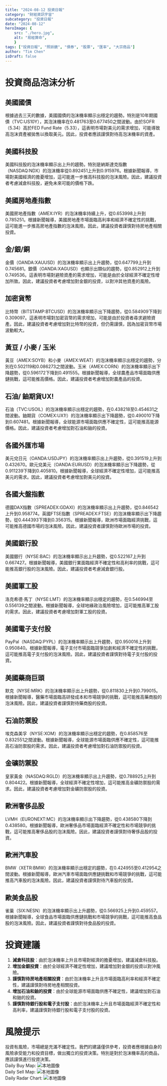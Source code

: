 ```yaml
---
title: "2024-08-12 投資日報"
category: "財經資訊宇宙"
subcategory: "投資日報"
date: "2024-08-12"
heroImage: {
    src: "./hero.jpg",
    alt: "易經算命",
    }
tags: ["投資日報", "照妖鏡", "債券", "股票", "匯率", "大宗商品"]
author: "Tim Chen"
isDraft: false
---
```

# 投資商品泡沫分析

## 美國國債
根據過去三天的數據，美國國債的泡沫機率顯示出穩定的趨勢。特別是10年期國債（TVC:US10Y），其泡沫機率在0.481763至0.677450之間波動。由於SOFR（5.34）高於FED Fund Rate（5.33），這表明市場對美元的需求增加，可能導致高泡沫資產被拋售以換取美元。因此，投資者應該謹慎對待高泡沫機率的資產。

## 美國科技股
美國科技股的泡沫機率顯示出上升的趨勢。特別是納斯達克指數（NASDAQ:NDX）的泡沫機率從0.892451上升到0.915976。根據新聞報導，市場對美國經濟的擔憂增加，這可能進一步推高科技股的泡沫風險。因此，建議投資者考慮減倉科技股，避免未來可能的價格下跌。

## 美國房地產指數
美國房地產指數（AMEX:IYR）的泡沫機率持續上升，從0.653998上升到0.785251。根據新聞報導，美國房地產市場面臨高利率和經濟不確定性的挑戰，這可能進一步推高房地產指數的泡沫風險。因此，建議投資者謹慎對待房地產相關投資。

## 金/銀/銅
金價（OANDA:XAUUSD）的泡沫機率顯示出上升趨勢，從0.647799上升到0.745681。銀價（OANDA:XAGUSD）也顯示出類似的趨勢，從0.852912上升到0.749536。這表明市場對避險資產的需求增加，可能是由於全球經濟不確定性增加所致。因此，建議投資者考慮增加對金銀的投資，以對沖其他資產的風險。

## 加密貨幣
比特幣（BITSTAMP:BTCUSD）的泡沫機率顯示出下降趨勢，從0.584909下降到0.309097。這表明市場對加密貨幣的需求增加，可能是由於投資者尋求避險資產。因此，建議投資者考慮增加對比特幣的投資，但仍需謹慎，因為加密貨幣市場波動較大。

## 黃豆 / 小麥 / 玉米
黃豆（AMEX:SOYB）和小麥（AMEX:WEAT）的泡沫機率顯示出穩定的趨勢，分別在0.502119和0.086273之間波動。玉米（AMEX:CORN）的泡沫機率顯示出下降趨勢，從0.596172下降到0.491555。根據新聞報導，全球農產品市場面臨供應鏈挑戰，這可能推高價格。因此，建議投資者考慮增加對農產品的投資。

## 石油/ 鈾期貨UX!
石油（TVC:USOIL）的泡沫機率顯示出穩定的趨勢，在0.438218至0.454631之間波動。鈾期貨（COMEX:UX1!）的泡沫機率顯示出下降趨勢，從0.490010下降到0.607481。根據新聞報導，全球能源市場面臨供應不確定性，這可能推高能源價格。因此，建議投資者考慮增加對石油和鈾的投資。

## 各國外匯市場
美元兌日元（OANDA:USDJPY）的泡沫機率顯示出上升趨勢，從0.391519上升到0.432670。歐元兌美元（OANDA:EURUSD）的泡沫機率顯示出下降趨勢，從0.911239下降到0.405810。根據新聞報導，全球經濟不確定性增加，這可能推高美元的需求。因此，建議投資者考慮增加對美元的投資。

## 各國大盤指數
德國DAX指數（SPREADEX:GDAXI）的泡沫機率顯示出上升趨勢，從0.846542上升到0.958774。英國FTSE指數（SPREADEX:FTSE）的泡沫機率顯示出下降趨勢，從0.444393下降到0.356315。根據新聞報導，歐洲市場面臨經濟挑戰，這可能推高德國市場的泡沫風險。因此，建議投資者謹慎對待歐洲市場的投資。

## 美國銀行股
美國銀行（NYSE:BAC）的泡沫機率顯示出上升趨勢，從0.522167上升到0.667427。根據新聞報導，美國銀行業面臨經濟不確定性和高利率的挑戰，這可能推高銀行股的泡沫風險。因此，建議投資者考慮減倉銀行股。

## 美國軍工股
洛克希德·馬丁（NYSE:LMT）的泡沫機率顯示出穩定的趨勢，在0.546994至0.556139之間波動。根據新聞報導，全球地緣政治風險增加，這可能推高軍工股的需求。因此，建議投資者考慮增加對軍工股的投資。

## 美國電子支付股
PayPal（NASDAQ:PYPL）的泡沫機率顯示出上升趨勢，從0.950016上升到0.950840。根據新聞報導，電子支付市場面臨競爭加劇和經濟不確定性的挑戰，這可能推高電子支付股的泡沫風險。因此，建議投資者謹慎對待電子支付股的投資。

## 美國藥商巨頭
默克（NYSE:MRK）的泡沫機率顯示出上升趨勢，從0.811830上升到0.799015。根據新聞報導，醫藥市場面臨高研發成本和市場競爭的挑戰，這可能推高藥商股的泡沫風險。因此，建議投資者謹慎對待藥商股的投資。

## 石油防禦股
埃克森美孚（NYSE:XOM）的泡沫機率顯示出穩定的趨勢，在0.858576至0.832551之間波動。根據新聞報導，全球能源市場面臨供應不確定性，這可能推高石油防禦股的需求。因此，建議投資者考慮增加對石油防禦股的投資。

## 金礦防禦股
皇家黃金（NASDAQ:RGLD）的泡沫機率顯示出上升趨勢，從0.788925上升到0.804422。根據新聞報導，全球經濟不確定性增加，這可能推高金礦防禦股的需求。因此，建議投資者考慮增加對金礦防禦股的投資。

## 歐洲奢侈品股
LVMH（EURONEXT:MC）的泡沫機率顯示出下降趨勢，從0.438580下降到0.438580。根據新聞報導，歐洲奢侈品市場面臨經濟不確定性和市場競爭的挑戰，這可能推高奢侈品股的泡沫風險。因此，建議投資者謹慎對待奢侈品股的投資。

## 歐洲汽車股
BMW（XETR:BMW）的泡沫機率顯示出穩定的趨勢，在0.424955至0.412954之間波動。根據新聞報導，歐洲汽車市場面臨供應鏈挑戰和市場競爭的挑戰，這可能推高汽車股的泡沫風險。因此，建議投資者謹慎對待汽車股的投資。

## 歐美食品股
雀巢（SIX:NESN）的泡沫機率顯示出上升趨勢，從0.566925上升到0.459557。根據新聞報導，全球食品市場面臨供應鏈挑戰和市場競爭的挑戰，這可能推高食品股的泡沫風險。因此，建議投資者謹慎對待食品股的投資。

# 投資建議
1. **減倉科技股**：由於泡沫機率上升且市場對經濟的擔憂增加，建議減倉科技股。
2. **增加金銀投資**：由於全球經濟不確定性增加，建議增加對金銀的投資以對沖風險。
3. **謹慎對待房地產相關投資**：由於泡沫機率上升且市場面臨高利率和經濟不確定性，建議謹慎對待房地產相關投資。
4. **增加石油和鈾的投資**：由於全球能源市場面臨供應不確定性，建議增加對石油和鈾的投資。
5. **謹慎對待銀行股和電子支付股**：由於泡沫機率上升且市場面臨經濟不確定性和高利率，建議謹慎對待銀行股和電子支付股的投資。

# 風險提示
投資有風險，市場總是充滿不確定性。我們的建議僅供參考，投資者應根據自身的風險承受能力和投資目標，做出獨立的投資決策。特別是對於泡沫機率高的商品，應該謹慎進行投資決策。
<br />
Daily Buy Map:
![本地圖像](./buyMap.svg)
<br />
Daily Sell Map:
![本地圖像](./sellMap.svg)
<br />
Daily Radar Chart:
![本地圖像](./radar.svg)
<br />
